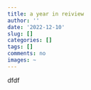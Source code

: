 ```yaml
---
title: a year in reiview
author: ''
date: '2022-12-10'
slug: []
categories: []
tags: []
comments: no
images: ~
---
```


dfdf